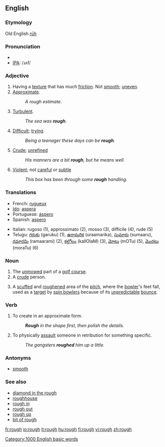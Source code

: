 ==English==

===Etymology===
Old English ''[[rūh]]''

===Pronunciation===
*{{audio|en-us-rough.ogg|Audio (US)}}
*[[IPA]]: /ɹʌf/

===Adjective===
{{en-adj|rough|er}}

# Having a [[texture]] that has much [[friction]].  Not [[smooth]]; [[uneven]].
# [[approximate|Approximate]]. 
#: ''A rough estimate''.
# [[turbulent|Turbulent]]. 
#: ''The sea was '''rough'''.''
# [[difficult|Difficult]]; [[trying]].
#: ''Being a teenager these days can be '''rough'''.''
# [[crude|Crude]]; [[unrefined]]
#: ''His manners are a bit '''rough''', but he means well.''
# [[violent|Violent]]; not [[careful]] or [[subtle]]
#: ''This box has been through some '''rough''' handling.''

===Translations===
{{rfc-trans}}
{{top}}
* French: [[rugueux]]
* [[Ido]]: [[aspera]]
*Portuguese: [[áspero]]
* Spanish: [[aspero]]
{{mid}}
* Italian: rugoso (1), approssimato (2), mosso (3), difficile (4), rude (5)
*Telugu: [[గరుకు]] (garuku) (1), [[ఉరామరిక]] (uraamarika), [[సుమారు]] (sumaaru), [[రమారమి]] (ramaarami) (2), [[కల్లోలం]] (kallOlaM) (3),  [[మోటు]] (mOTu) (5), [[మొరటు]] (moraTu) (6)
{{bottom}}

===Noun===
{{en-noun}}

# The [[unmowed]] part of a [[golf course]].
# A [[crude]] person.
# {{cricket}} A [[scuffed]] and [[roughened]] area of the [[pitch]], where the [[bowler]]'s feet fall, used as a [[target]] by [[spin bowler]]s because of its [[unpredictable]] [[bounce]].

===Verb===
{{en-verb}}

# To create in an approximate form.
#:'''''Rough''' in the shape first, then polish the details.''
# To physically [[assault]] someone in retribution for something specific.
#:''The gangsters '''roughed''' him up a little.''

===Antonyms===
*[[smooth]]

===See also===
*[[diamond in the rough]]
*[[roughhouse]]
*[[rough in]]
*[[rough out]]
*[[rough up]]
*[[bit of rough]]

[[Category:1000 English basic words]]

[[fr:rough]]
[[io:rough]]
[[it:rough]]
[[hu:rough]]
[[fi:rough]]
[[vi:rough]]
[[zh:rough]]